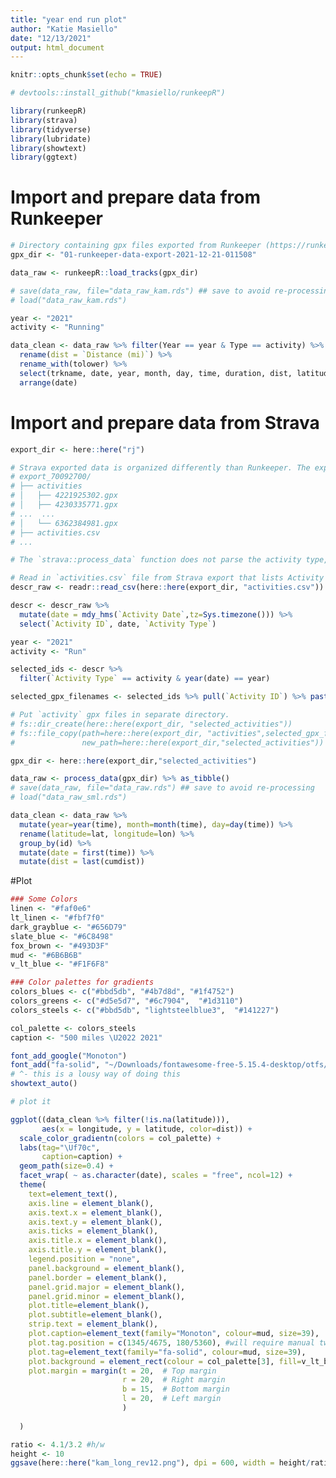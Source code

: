 ```yaml
---
title: "year end run plot"
author: "Katie Masiello"
date: "12/13/2021"
output: html_document
---
```


```r
knitr::opts_chunk$set(echo = TRUE)

# devtools::install_github("kmasiello/runkeepR")

library(runkeepR)
library(strava)
library(tidyverse)
library(lubridate)
library(showtext)
library(ggtext)

```

# Import and prepare data from Runkeeper 
```r
# Directory containing gpx files exported from Runkeeper (https://runkeeper.com/exportData)
gpx_dir <- "01-runkeeper-data-export-2021-12-21-011508"

data_raw <- runkeepR::load_tracks(gpx_dir)

# save(data_raw, file="data_raw_kam.rds") ## save to avoid re-processing
# load("data_raw_kam.rds")

year <- "2021"
activity <- "Running"

data_clean <- data_raw %>% filter(Year == year & Type == activity) %>% 
  rename(dist = `Distance (mi)`) %>% 
  rename_with(tolower) %>% 
  select(trkname, date, year, month, day, time, duration, dist, latitude, longitude) %>%
  arrange(date)

```

# Import and prepare data from Strava
```r
export_dir <- here::here("rj")

# Strava exported data is organized differently than Runkeeper. The exported folder structure looks something like this:
# export_70092700/
# ├── activities
# │   ├── 4221925302.gpx
# │   ├── 4230335771.gpx
# ...  ...
# │   └── 6362384981.gpx
# ├── activities.csv
# ...

# The `strava::process_data` function does not parse the activity type, so we have to cross reference activity IDs with gpx file names.

# Read in `activities.csv` file from Strava export that lists Activity Type and Activity ID
descr_raw <- readr::read_csv(here::here(export_dir, "activities.csv")) 

descr <- descr_raw %>% 
  mutate(date = mdy_hms(`Activity Date`,tz=Sys.timezone())) %>% 
  select(`Activity ID`, date, `Activity Type`)

year <- "2021"
activity <- "Run"

selected_ids <- descr %>% 
  filter(`Activity Type` == activity & year(date) == year)

selected_gpx_filenames <- selected_ids %>% pull(`Activity ID`) %>% paste0(".gpx")

# Put `activity` gpx files in separate directory.
# fs::dir_create(here::here(export_dir, "selected_activities"))
# fs::file_copy(path=here::here(export_dir, "activities",selected_gpx_filenames),
#               new_path=here::here(export_dir,"selected_activities"))

gpx_dir <- here::here(export_dir,"selected_activities")

data_raw <- process_data(gpx_dir) %>% as_tibble()
# save(data_raw, file="data_raw.rds") ## save to avoid re-processing
# load("data_raw_sml.rds")

data_clean <- data_raw %>% 
  mutate(year=year(time), month=month(time), day=day(time)) %>%
  rename(latitude=lat, longitude=lon) %>%
  group_by(id) %>%
  mutate(date = first(time)) %>%
  mutate(dist = last(cumdist))
```

#Plot
```r
### Some Colors
linen <- "#faf0e6"
lt_linen <- "#fbf7f0"
dark_grayblue <- "#656D79"
slate_blue <- "#6C8498"
fox_brown <- "#493D3F"
mud <- "#6B6B6B"
v_lt_blue <- "#F1F6F8"

### Color palettes for gradients
colors_blues <- c("#bbd5db", "#4b7d8d", "#1f4752")
colors_greens <- c("#d5e5d7", "#6c7904",  "#1d3110")
colors_steels <- c("#bbd5db", "lightsteelblue3",  "#141227")

col_palette <- colors_steels
caption <- "500 miles \U2022 2021"
```

```r

font_add_google("Monoton")
font_add("fa-solid", "~/Downloads/fontawesome-free-5.15.4-desktop/otfs/Font Awesome 5 Free-Solid-900.otf")
# ^- this is a lousy way of doing this
showtext_auto()

# plot it

ggplot((data_clean %>% filter(!is.na(latitude))),
       aes(x = longitude, y = latitude, color=dist)) +
  scale_color_gradientn(colors = col_palette) +
  labs(tag="\Uf70c",
       caption=caption) +
  geom_path(size=0.4) +
  facet_wrap( ~ as.character(date), scales = "free", ncol=12) +
  theme(
    text=element_text(),
    axis.line = element_blank(),
    axis.text.x = element_blank(),
    axis.text.y = element_blank(),
    axis.ticks = element_blank(),
    axis.title.x = element_blank(),
    axis.title.y = element_blank(),
    legend.position = "none",
    panel.background = element_blank(),
    panel.border = element_blank(),
    panel.grid.major = element_blank(),
    panel.grid.minor = element_blank(),
    plot.title=element_blank(),
    plot.subtitle=element_blank(),
    strip.text = element_blank(),
    plot.caption=element_text(family="Monoton", colour=mud, size=39),
    plot.tag.position = c(1345/4675, 180/5360), #will require manual tweaking
    plot.tag=element_text(family="fa-solid", colour=mud, size=39),
    plot.background = element_rect(colour = col_palette[3], fill=v_lt_blue, size=8),
    plot.margin = margin(t = 20,  # Top margin
                         r = 20,  # Right margin
                         b = 15,  # Bottom margin
                         l = 20,  # Left margin
                         ) 
  
  )

ratio <- 4.1/3.2 #h/w
height <- 10
ggsave(here::here("kam_long_rev12.png"), dpi = 600, width = height/ratio, height = height, units = "in")

```

